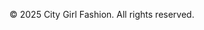 ```{=html}
<footer class="site-footer">
    <div class="container">
        <p>&copy; 2025 City Girl Fashion. All rights reserved.</p>
    </div>
</footer>
```